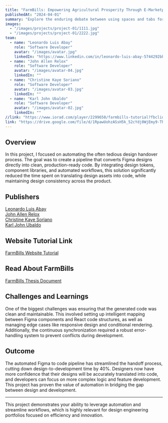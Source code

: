 ```yaml
---
title: "FarmBills: Empowering Agricultural Prosperity Through E-Marketplace in Brgy.Pawa Matnog, Sorsogon"
publishedAt: "2024-04-01"
summary: "Explore the enduring debate between using spaces and tabs for code indentation, and why this choice matters more than you might think."
images:
  - "/images/projects/project-01/1111.jpg"
  - "/images/projects/project-01/2222.jpg"
team:
  - name: "Leonardo Luis Abay"
    role: "Software Developer"
    avatar: "/images/avatar.jpg"
    linkedIn: "https://www.linkedin.com/in/leonardo-luis-abay-5744292bb/"
  - name: "John Allen Relox"
    role: "Software Developer"
    avatar: "/images/avatar-04.jpg"
    linkedIn: ""
  - name: "Christine Kaye Soriano"
    role: "Software Developer"
    avatar: "/images/avatar-03.jpg"
    linkedIn: ""
  - name: "Karl John Ubaldo"
    role: "Software Developer"
    avatar: "/images/avatar-02.jpg"
    linkedIn: ""
//link: "https://www.iorad.com/player/2299650/farmbills-tutorial?fbclid=IwZXh0bgNhZW0CMTEAAR5zy1ofMPBD1ovMIrbiLkfDQzFvIw0-aru98bRlKUXLh5CaBFpu7lXCAxNqRA_aem_Z7K1TAGm7hPptWhsLM_XWQ#tryst"
link: "https://drive.google.com/file/d/1RpawUohzASsH5k_52cYdj0WjEmy9-Th0/view?usp=sharing"
---
```


## Overview

In this project, I focused on automating the often tedious design handover process. The goal was to create a pipeline that converts Figma designs directly into clean, production-ready code. By integrating design tokens, component libraries, and automated workflows, this solution significantly reduced the time spent on translating design assets into code, while maintaining design consistency across the product.

## Publishers

[Leonardo Luis Abay](https://www.linkedin.com/in/leonardo-luis-abay-5744292bb/)  
[John Allen Relox](https://www.linkedin.com/in/john-allen-relox-4a46612b5/)  
[Christine Kaye Soriano](https://www.linkedin.com/in/christine-soriano-2310b4246/)  
[Karl John Ubaldo](https://www.linkedin.com/in/karl-john-ubaldo-9386022b0/)

## Website Tutorial Link

[FarmBills Website Tutorial](https://www.iorad.com/player/2299650/farmbills-tutorial?fbclid=IwZXh0bgNhZW0CMTEAAR5zy1ofMPBD1ovMIrbiLkfDQzFvIw0-aru98bRlKUXLh5CaBFpu7lXCAxNqRA_aem_Z7K1TAGm7hPptWhsLM_XWQ#tryst)

## Read About FarmBills

[FarmBills Thesis Document](https://drive.google.com/file/d/1RpawUohzASsH5k_52cYdj0WjEmy9-Th0/view?usp=sharing)

## Challenges and Learnings

One of the biggest challenges was ensuring that the generated code was clean and maintainable. This involved setting up intelligent mapping between Figma components and React code structures, as well as managing edge cases like responsive design and conditional rendering. Additionally, the continuous synchronization required a robust error-handling system to prevent conflicts during development.

## Outcome

The automated Figma to code pipeline has streamlined the handoff process, cutting down design-to-development time by 40%. Designers now have more confidence that their designs will be accurately translated into code, and developers can focus on more complex logic and feature development. This project has proven the value of automation in bridging the gap between design and development.

---

This project demonstrates your ability to leverage automation and streamline workflows, which is highly relevant for design engineering portfolios focused on efficiency and innovation.
